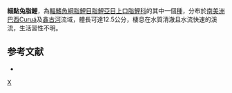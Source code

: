{{Speciesbox 
| genus = Leporinus
| species = guttatus
| authority = [[Birindelli|Birindelli]] & [[Britski|Britski]], 2009
| status = LC
| status_system = IUCN3.1
}}
'''細點兔脂鯉'''，為[[輻鰭魚綱|輻鰭魚綱]][[脂鯉目|脂鯉目]][[脂鯉亞目|脂鯉亞目]][[上口脂鯉科|上口脂鯉科]]的其中一個[[種|種]]，分布於[[南美洲|南美洲]][[巴西|巴西]]Curuá及[[鑫古河|鑫古河]]流域，體長可達12.5公分，棲息在水質清澈且水流快速的溪流，生活習性不明。

==参考文献==
{{refbegin}}
*{{FishBase_species|genus=Leporinus|species=guttatus|year=2013|month=9}}
{{refend}}
{{Taxonbar}}

[[Category:兔脂鯉屬|X]]